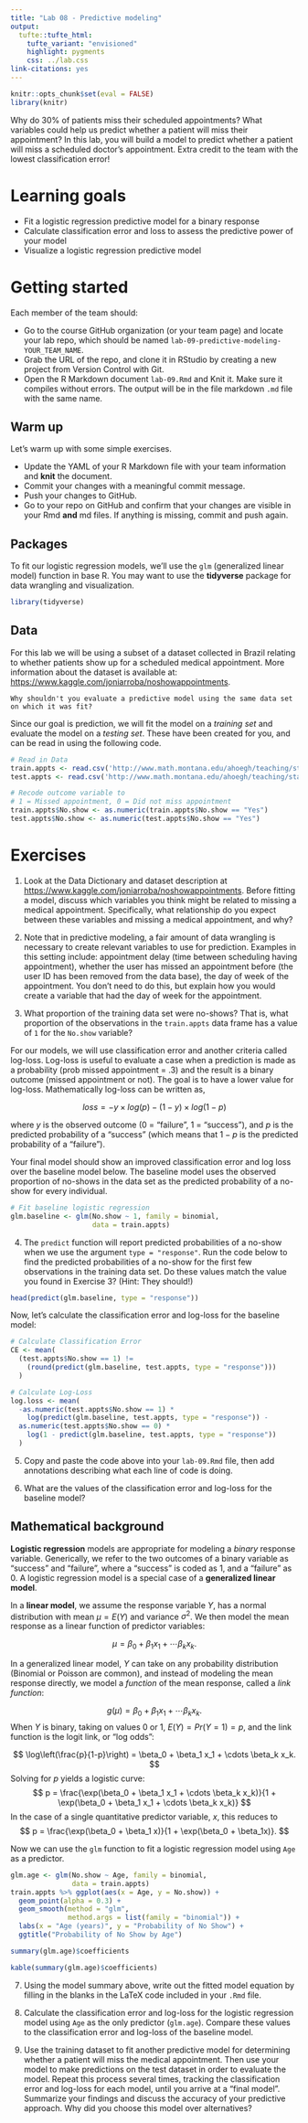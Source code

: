 ```yaml
---
title: "Lab 08 - Predictive modeling"
output: 
  tufte::tufte_html:
    tufte_variant: "envisioned"
    highlight: pygments
    css: ../lab.css
link-citations: yes
---
```


```r
knitr::opts_chunk$set(eval = FALSE)
library(knitr)
```

Why do 30% of patients miss their scheduled appointments? What variables could help us predict whether a patient will miss their appointment? In this lab, you will build a model to predict whether a patient will miss a scheduled doctor's appointment. Extra credit to the team with the lowest classification error!

# Learning goals

-   Fit a logistic regression predictive model for a binary response
-   Calculate classification error and loss to assess the predictive power of your model
-   Visualize a logistic regression predictive model

# Getting started

Each member of the team should:

- Go to the course GitHub organization (or your team page) and locate your lab repo, which should be named `lab-09-predictive-modeling-YOUR_TEAM_NAME`.
- Grab the URL of the repo, and clone it in RStudio by creating a new project from Version Control with Git.
- Open the R Markdown document `lab-09.Rmd` and Knit it.
Make sure it compiles without errors.
The output will be in the file markdown `.md` file with the same name.


## Warm up

Let's warm up with some simple exercises.

-   Update the YAML of your R Markdown file with your team information and **knit** the document.
-   Commit your changes with a meaningful commit message.
-   Push your changes to GitHub.
-   Go to your repo on GitHub and confirm that your changes are visible in your Rmd **and** md files. If anything is missing, commit and push again.

## Packages

To fit our logistic regression models, we'll use the `glm` (generalized linear model) function in base R. You may want to use the **tidyverse** package for data wrangling and visualization.

```r
library(tidyverse) 
```

## Data

For this lab we will be using a subset of a dataset collected in Brazil relating to whether patients show up for a scheduled medical appointment. More information about the dataset is available at: [https://www.kaggle.com/joniarroba/noshowappointments](https://www.kaggle.com/joniarroba/noshowappointments).

```marginfigure
Why shouldn't you evaluate a predictive model using the same data set on which it was fit?
```

Since our goal is prediction, we will fit the model on a *training set* and evaluate the model on a *testing set*. These have been created for you, and can be read in using the following code.


```r
# Read in Data
train.appts <- read.csv('http://www.math.montana.edu/ahoegh/teaching/stat408/datasets/MedApptsTrain.csv')
test.appts <- read.csv('http://www.math.montana.edu/ahoegh/teaching/stat408/datasets/MedApptsTest.csv')

# Recode outcome variable to 
# 1 = Missed appointment, 0 = Did not miss appointment
train.appts$No.show <- as.numeric(train.appts$No.show == "Yes")
test.appts$No.show <- as.numeric(test.appts$No.show == "Yes")
```



# Exercises

1.  Look at the Data Dictionary and dataset description at [https://www.kaggle.com/joniarroba/noshowappointments](https://www.kaggle.com/joniarroba/noshowappointments). Before fitting a model, discuss which variables you think might be related to missing a medical appointment. Specifically, what relationship do you expect between these variables and missing a medical appointment, and why?

2. Note that in predictive modeling, a fair amount of data wrangling is necessary to create relevant variables to use for prediction. Examples in this setting include: appointment delay (time between scheduling having appointment), whether the user has missed an appointment before (the user ID has been removed from the data base), the day of week of the appointment.
You don’t need to do this, but explain how you would create a variable that had the day of week for the appointment.

3. What proportion of the training data set were no-shows? That is, what proportion of the observations in the `train.appts` data frame has a value of `1` for the `No.show` variable?

For our models, we will use classification error and another criteria called log-loss. Log-loss is useful to evaluate a case when a prediction is made as a probability (prob missed appointment = .3) and the result is a binary outcome (missed appointment or not). The goal is to have a lower value for log-loss. Mathematically log-loss can be written as,

$$
loss=−y \times log(p)−(1−y)\times log(1−p)
$$

where $y$ is the observed outcome (0 = "failure", 1 = "success"), and $p$ is the predicted probability of a "success" (which means that $1-p$ is the predicted probability of a "failure").

Your final model should show an improved classification error and log loss over the baseline model below. The baseline model uses the observed proportion of no-shows in the data set as the predicted probability of a no-show for every individual.

```r
# Fit baseline logistic regression
glm.baseline <- glm(No.show ~ 1, family = binomial, 
                    data = train.appts)
```

4. The `predict` function will report predicted probabilities of a no-show when we use the argument `type = "response"`. Run the code below to find the predicted probabilities of a no-show for the first few observations in the training data set. Do these values match the value you found in Exercise 3? (Hint: They should!)

```r
head(predict(glm.baseline, type = "response"))
```


Now, let's calculate the classification error and log-loss for the baseline model:
```r
# Calculate Classification Error
CE <- mean(
  (test.appts$No.show == 1) != 
    (round(predict(glm.baseline, test.appts, type = "response")))
  )

# Calculate Log-Loss
log.loss <- mean(
  -as.numeric(test.appts$No.show == 1) * 
    log(predict(glm.baseline, test.appts, type = "response")) - 
  as.numeric(test.appts$No.show == 0) * 
    log(1 - predict(glm.baseline, test.appts, type = "response"))
  )
```

5. Copy and paste the code above into your `lab-09.Rmd` file, then add annotations describing what each line of code is doing. 

6. What are the values of the classification error and log-loss for the baseline model?

## Mathematical background

**Logistic regression** models are appropriate for modeling a _binary_ response variable. Generically, we refer to the two outcomes of a binary variable as "success" and "failure", where a "success" is coded as 1, and a "failure" as 0. A logistic regression model is a special case of a **generalized linear model**.

In a **linear model**, we assume the response variable $Y$, has a normal distribution with mean $\mu = E(Y)$ and variance $\sigma^2$. We then model the mean response as a linear function of predictor variables:

$$
\mu = \beta_0 + \beta_1 x_1 + \cdots \beta_k x_k.
$$

In a generalized linear model, $Y$ can take on any probability distribution (Binomial or Poisson are common), and instead of modeling the mean response directly, we model a *function* of the mean response, called a *link function*:

$$
g(\mu) = \beta_0 + \beta_1 x_1 + \cdots \beta_k x_k.
$$
When $Y$ is binary, taking on values 0 or 1, $E(Y) = Pr(Y = 1) = p$, and the link function is the logit link, or "log odds":

$$
\log\left(\frac{p}{1-p}\right) = \beta_0 + \beta_1 x_1 + \cdots \beta_k x_k.
$$
Solving for $p$ yields a logistic curve:
$$
p = \frac{\exp(\beta_0 + \beta_1 x_1 + \cdots \beta_k x_k)}{1 + \exp(\beta_0 + \beta_1 x_1 + \cdots \beta_k x_k)}
$$
In the case of a single quantitative predictor variable, $x$, this reduces to
$$
p = \frac{\exp(\beta_0 + \beta_1 x)}{1 + \exp(\beta_0 + \beta_1x)}.
$$

Now we can use the `glm` function to fit a logistic regression model using `Age` as a predictor.
```r
glm.age <- glm(No.show ~ Age, family = binomial, 
               data = train.appts)
train.appts %>% ggplot(aes(x = Age, y = No.show)) +
  geom_point(alpha = 0.3) + 
  geom_smooth(method = "glm", 
              method.args = list(family = "binomial")) +
  labs(x = "Age (years)", y = "Probability of No Show") +
  ggtitle("Probability of No Show by Age")
```

```r
summary(glm.age)$coefficients
```

```r
kable(summary(glm.age)$coefficients)
```


7. Using the model summary above, write out the fitted model equation by filling in the blanks in the LaTeX code included in your `.Rmd` file.


8. Calculate the classification error and log-loss for the logistic regression model using `Age` as the only predictor (`glm.age`). Compare these values to the classification error and log-loss of the baseline model.

9. Use the training dataset to fit another predictive model for determining whether a patient will miss the medical appointment. Then use your model to make predictions on the test dataset in order to evaluate the model. Repeat this process several times, tracking the classification error and log-loss for each model, until you arrive at a "final model". Summarize your findings and discuss the accuracy of your predictive approach. Why did you choose this model over alternatives?





